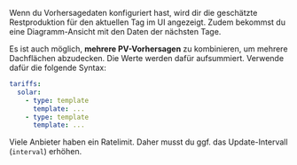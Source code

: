 Wenn du Vorhersagedaten konfiguriert hast, wird dir die geschätzte Restproduktion für den aktuellen Tag im UI angezeigt.
Zudem bekommst du eine Diagramm-Ansicht mit den Daten der nächsten Tage.

Es ist auch möglich, **mehrere PV-Vorhersagen** zu kombinieren, um mehrere Dachflächen abzudecken.
Die Werte werden dafür aufsummiert.
Verwende dafür die folgende Syntax:

```yaml
tariffs:
  solar:
    - type: template
      template: ...
    - type: template
      template: ...
```

Viele Anbieter haben ein Ratelimit.
Daher musst du ggf. das Update-Intervall (`interval`) erhöhen.